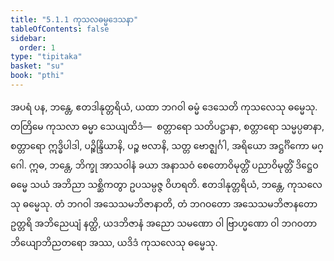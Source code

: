 ```yaml
---
title: "5.1.1 ကုသလဓမ္မဒေသနာ"
tableOfContents: false
sidebar:
  order: 1
type: "tipitaka"
basket: "su"
book: "pthi"
---
```



<DynamicBreadcrumb />

<Division number="145" book="pthi" e="ch" v="8" p="84">

<Paragraph number="296" book="pthi">
အပရံ ပန, ဘန္တေ, ဧတဒါနုတ္တရိယံ, ယထာ ဘဂဝါ ဓမ္မံ ဒေသေတိ ကုသလေသု ဓမ္မေသု. တတြိမေ ကုသလာ ဓမ္မာ သေယျထိဒံ—  စတ္တာရော သတိပဋ္ဌာနာ, စတ္တာရော သမ္မပ္ပဓာနာ, စတ္တာရော ဣဒ္ဓိပါဒါ, ပဉ္စိန္ဒြိယာနိ, ပဉ္စ ဗလာနိ, သတ္တ ဗောဇ္ဈင်္ဂါ, အရိယော အဋ္ဌင်္ဂိကော မဂ္ဂေါ. ဣဓ, ဘန္တေ, ဘိက္ခု အာသဝါနံ ခယာ အနာသဝံ စေတောဝိမုတ္တိံ ပညာဝိမုတ္တိံ ဒိဋ္ဌေဝ ဓမ္မေ သယံ အဘိညာ သစ္ဆိကတွာ ဥပသမ္ပဇ္ဇ ဝိဟရတိ. ဧတဒါနုတ္တရိယံ, ဘန္တေ, ကုသလေသု ဓမ္မေသု. တံ ဘဂဝါ အသေသမဘိဇာနာတိ, တံ ဘဂဝတော အသေသမဘိဇာနတော ဥတ္တရိ အဘိညေယျံ နတ္ထိ, ယဒဘိဇာနံ အညော သမဏော ဝါ ဗြာဟ္မဏော ဝါ ဘဂဝတာ ဘိယျောဘိညတရော အဿ, ယဒိဒံ ကုသလေသု ဓမ္မေသု.
</Paragraph>
</Division>